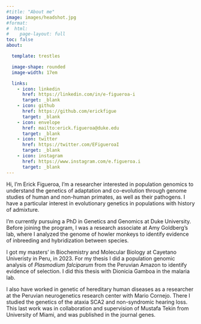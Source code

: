 ```yaml
---
#title: "About me"
image: images/headshot.jpg
#format:
#  html:
#    page-layout: full
toc: false
about: 

  template: trestles

  image-shape: rounded
  image-width: 17em

  links:
    - icon: linkedin
      href: https://linkedin.com/in/e-figueroa-i
      target: _blank
    - icon: github
      href: https://github.com/erickfigue
      target: _blank
    - icon: envelope
      href: mailto:erick.figueroa@duke.edu
      target: _blank
    - icon: twitter
      href: https://twitter.com/EFigueroaI
      target: _blank
    - icon: instagram
      href: https://www.instagram.com/e.figueroa.i
      target: _blank
---
```


Hi, I'm Erick Figueroa, I'm a researcher interested in population genomics to understand the genetics of adaptation and co-evolution through genome studies of human and non-human primates, as well as their pathogens. I have a particular interest in evolutionary genetics in populations with history of admixture.

I'm currently pursuing a PhD in Genetics and Genomics at Duke University. Before joining the program, I was a research associate at Amy Goldberg's lab, where I analyzed the genome of howler monkeys to identify evidence of inbreeding and hybridization between species.

I got my masters' in Biochemistry and Molecular Biology at Cayetano Univeristy in Peru, in 2023. For my thesis I did a population genomic analysis of *Plasmodium falciparum* from the Peruvian Amazon to identify evidence of selection. I did this thesis with Dionicia Gamboa in the malaria lab.

I also have worked in genetic of hereditary human diseases as a researcher at the Peruvian neurogenetics research center with Mario Cornejo. There I studied the genetics of the ataxia SCA2 and non-syndromic hearing loss. This last work was in collaboration and supervision of Mustafa Tekin from University of Miami, and was published in the journal genes.
